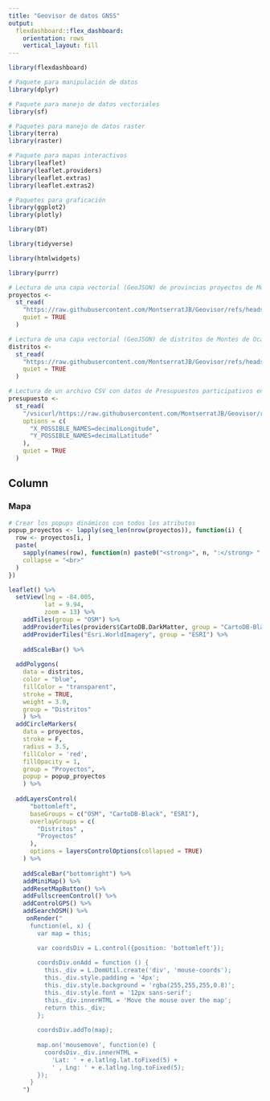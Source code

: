 ```yaml
---
title: "Geovisor de datos GNSS"
output: 
  flexdashboard::flex_dashboard:
    orientation: rows
    vertical_layout: fill
---
```




```r
library(flexdashboard)
```


```r
# Paquete para manipulación de datos
library(dplyr)

# Paquete para manejo de datos vectoriales
library(sf)

# Paquetes para manejo de datos raster
library(terra)
library(raster)

# Paquete para mapas interactivos
library(leaflet)
library(leaflet.providers)
library(leaflet.extras)
library(leaflet.extras2)

# Paquetes para graficación
library(ggplot2)
library(plotly)

library(DT)

library(tidyverse)

library(htmlwidgets)

library(purrr)

```

```r
# Lectura de una capa vectorial (GeoJSON) de provincias proyectos de Montes de Oca
proyectos <-
  st_read(
    "https://raw.githubusercontent.com/MontserratJB/Geovisor/refs/heads/main/Presupuestos.geojson",
    quiet = TRUE
  )

# Lectura de una capa vectorial (GeoJSON) de distritos de Montes de Oca
distritos <-
  st_read(
    "https://raw.githubusercontent.com/MontserratJB/Geovisor/refs/heads/main/Distritos.geojson",
    quiet = TRUE
  )

# Lectura de un archivo CSV con datos de Presupuestos participativos en Montes de Oca
presupuesto <-
  st_read(
    "/vsicurl/https://raw.githubusercontent.com/MontserratJB/Geovisor/refs/heads/main/Pres_part.csv",
    options = c(
      "X_POSSIBLE_NAMES=decimalLongitude",
      "Y_POSSIBLE_NAMES=decimalLatitude"
    ),
    quiet = TRUE
  )

```


Column {data-width=450}
-----------------------------------------------------------------------

### Mapa

```r
# Crear los popups dinámicos con todos los atributos
popup_proyectos <- lapply(seq_len(nrow(proyectos)), function(i) {
  row <- proyectos[i, ]
  paste(
    sapply(names(row), function(n) paste0("<strong>", n, ":</strong> ", row[[n]])),
    collapse = "<br>"
  )
})

leaflet() %>%
  setView(lng = -84.005, 
          lat = 9.94, 
          zoom = 13) %>%
    addTiles(group = "OSM") %>%
    addProviderTiles(providers$CartoDB.DarkMatter, group = "CartoDB-Black") %>%
    addProviderTiles("Esri.WorldImagery", group = "ESRI") %>%
    
    addScaleBar() %>% 
 
  addPolygons(
    data = distritos,
    color = "blue",
    fillColor = "transparent",
    stroke = TRUE,
    weight = 3.0,
    group = "Distritos"
    ) %>%
  addCircleMarkers(
    data = proyectos,
    stroke = F,
    radius = 3.5,
    fillColor = 'red',
    fillOpacity = 1,
    group = "Proyectos",
    popup = popup_proyectos
    ) %>%
  
  addLayersControl(
      "bottomleft",
      baseGroups = c("OSM", "CartoDB-Black", "ESRI"),
      overlayGroups = c(
        "Distritos" ,
        "Proyectos"
      ),
      options = layersControlOptions(collapsed = TRUE)
    ) %>%
    
    addScaleBar("bottomright") %>%
    addMiniMap() %>%
    addResetMapButton() %>%
    addFullscreenControl() %>%
    addControlGPS() %>%
    addSearchOSM() %>%
     onRender("
      function(el, x) {
        var map = this;

        var coordsDiv = L.control({position: 'bottomleft'});
  
        coordsDiv.onAdd = function () {
          this._div = L.DomUtil.create('div', 'mouse-coords');
          this._div.style.padding = '4px';
          this._div.style.background = 'rgba(255,255,255,0.8)';
          this._div.style.font = '12px sans-serif';
          this._div.innerHTML = 'Move the mouse over the map';
          return this._div;
        };
  
        coordsDiv.addTo(map);
  
        map.on('mousemove', function(e) {
          coordsDiv._div.innerHTML = 
            'Lat: ' + e.latlng.lat.toFixed(5) + 
            ' , Lng: ' + e.latlng.lng.toFixed(5);
        });
      }
    ")
  
```


